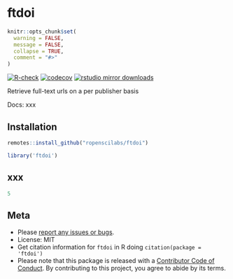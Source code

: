 ftdoi
=====

```r
knitr::opts_chunk$set(
  warning = FALSE,
  message = FALSE,
  collapse = TRUE,
  comment = "#>"
)
```

[![R-check](https://github.com/ropensci/ftdoi/workflows/R-check/badge.svg)](https://github.com/ropensci/ftdoi/actions?query=workflow%3AR-check)
[![codecov](https://codecov.io/gh/ropensci/ftdoi/branch/master/graph/badge.svg)](https://codecov.io/gh/ropensci/ftdoi)
[![rstudio mirror downloads](https://cranlogs.r-pkg.org/badges/grand-total/ftdoi?color=2ECC71)](https://github.com/r-hub/cranlogs.app)


Retrieve full-text urls on a per publisher basis

Docs: xxx

## Installation

```r
remotes::install_github("ropenscilabs/ftdoi")
```

```r
library('ftdoi')
```

## xxx

```r
5
```

## Meta

* Please [report any issues or bugs](https://github.com/ropenscilabs/ftdoi/issues).
* License: MIT
* Get citation information for `ftdoi` in R doing `citation(package = 'ftdoi')`
* Please note that this package is released with a [Contributor Code of Conduct](https://ropensci.org/code-of-conduct/). By contributing to this project, you agree to abide by its terms.
